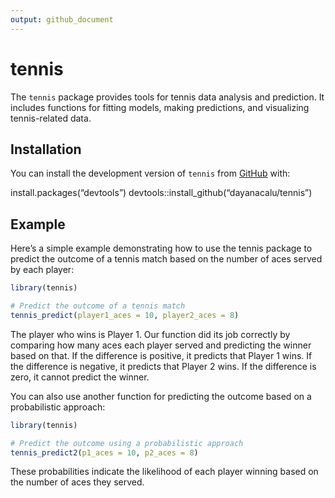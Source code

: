 ```yaml
---
output: github_document
---
```


<!-- README.md is generated from README.Rmd. Please edit that file -->

# tennis

The `tennis` package provides tools for tennis data analysis and prediction. It includes functions for fitting models, making predictions, and visualizing tennis-related data.

## Installation

You can install the development version of `tennis` from [GitHub](https://github.com/) with:

install.packages("devtools")
devtools::install_github("dayanacalu/tennis")

## Example

Here's a simple example demonstrating how to use the tennis package to predict the outcome of a tennis match based on the number of aces served by each player:

```r
library(tennis)

# Predict the outcome of a tennis match
tennis_predict(player1_aces = 10, player2_aces = 8)
```

The player who wins is Player 1. Our function did its job correctly by comparing how many aces each player served and predicting the winner based on that. If the difference is positive, it predicts that Player 1 wins. If the difference is negative, it predicts that Player 2 wins. If the difference is zero, it cannot predict the winner.

You can also use another function for predicting the outcome based on a probabilistic approach:

```r
library(tennis)

# Predict the outcome using a probabilistic approach
tennis_predict2(p1_aces = 10, p2_aces = 8)
```

These probabilities indicate the likelihood of each player winning based on the number of aces they served.
